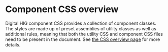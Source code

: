 
<Meta title="Digital HIG/CSS and SASS/Component CSS/Overview" />

# Component CSS overview

Digital HIG component CSS provides a collection of component classes. The styles are made up of preset assemblies of utility classes as well as additional rules, meaning that both the utility CSS and component CSS files need to be present in the document. See [the CSS overview page](?path=/docs/iccc-css-and-sass-css-overview--page) for more details.
